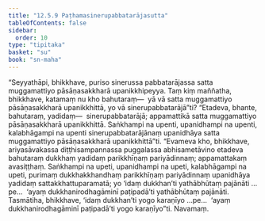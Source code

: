 ```yaml
---
title: "12.5.9 Paṭhamasinerupabbatarājasutta"
tableOfContents: false
sidebar:
  order: 10
type: "tipitaka"
basket: "su"
book: "sn-maha"
---
```



<DynamicBreadcrumb />

<Division number="1119" book="sn-maha" bookNo="14" page="398">

<Paragraph number="2399" book="sn-maha">
“Seyyathāpi, bhikkhave, puriso sinerussa pabbatarājassa satta muggamattiyo pāsāṇasakkharā upanikkhipeyya. Taṃ kiṃ maññatha, bhikkhave, katamaṃ nu kho bahutaraṃ—  yā vā satta muggamattiyo pāsāṇasakkharā upanikkhittā, yo vā sinerupabbatarājā”ti? “Etadeva, bhante, bahutaraṃ, yadidaṃ—  sinerupabbatarājā; appamattikā satta muggamattiyo pāsāṇasakkharā upanikkhittā. Saṅkhampi na upenti, upanidhampi na upenti, kalabhāgampi na upenti sinerupabbatarājānaṃ upanidhāya satta muggamattiyo pāsāṇasakkharā upanikkhittā”ti. “Evameva kho, bhikkhave, ariyasāvakassa diṭṭhisampannassa puggalassa abhisametāvino etadeva bahutaraṃ dukkhaṃ yadidaṃ parikkhīṇaṃ pariyādinnaṃ; appamattakaṃ avasiṭṭhaṃ. Saṅkhampi na upeti, upanidhampi na upeti, kalabhāgampi na upeti, purimaṃ dukkhakkhandhaṃ parikkhīṇaṃ pariyādinnaṃ upanidhāya yadidaṃ sattakkhattuparamatā; yo ‘idaṃ dukkhan’ti yathābhūtaṃ pajānāti …pe…  ‘ayaṃ dukkhanirodhagāminī paṭipadā’ti yathābhūtaṃ pajānāti.
</Paragraph>

<Paragraph number="2400" book="sn-maha">
Tasmātiha, bhikkhave, ‘idaṃ dukkhan’ti yogo karaṇīyo …pe…  ‘ayaṃ dukkhanirodhagāminī paṭipadā’ti yogo karaṇīyo”ti.

</Paragraph>
</Division>

<Paragraph number="2401" type="center" book="sn-maha">
Navamaṃ.
</Paragraph>